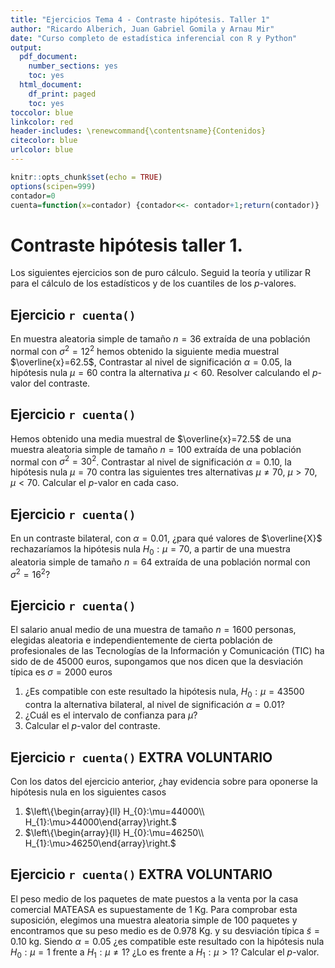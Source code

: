 ```yaml
---
title: "Ejercicios Tema 4 - Contraste hipótesis. Taller 1"
author: "Ricardo Alberich, Juan Gabriel Gomila y Arnau Mir"
date: "Curso completo de estadística inferencial con R y Python"
output:
  pdf_document: 
    number_sections: yes
    toc: yes
  html_document:
    df_print: paged
    toc: yes
toccolor: blue
linkcolor: red
header-includes: \renewcommand{\contentsname}{Contenidos}
citecolor: blue
urlcolor: blue
---
```


```r
knitr::opts_chunk$set(echo = TRUE)
options(scipen=999)
contador=0
cuenta=function(x=contador) {contador<<- contador+1;return(contador)} 
```


# Contraste hipótesis taller 1. 

Los siguientes ejercicios son de puro cálculo. Seguid la teoría y utilizar R para el cálculo de los estadísticos y de los cuantiles de los $p$-valores.

## Ejercicio `r cuenta()` 

En   muestra aleatoria simple de tamaño $n=36$ extraída
de una población normal con $\sigma^2=12^2$ hemos obtenido la siguiente media muestral $\overline{x}=62.5$, Contrastar al nivel de significación $\alpha=0.05$, la hipótesis
 nula $\mu=60$ contra la   alternativa
$\mu<60$. Resolver calculando el  $p$-valor del contraste.


## Ejercicio `r cuenta()` 

Hemos obtenido una media muestral de  $\overline{x}=72.5$ de una muestra aleatoria simple de tamaño $n=100$ extraída de una población normal con $\sigma^2=30^2$. Contrastar al   nivel de significación $\alpha=0.10$, la hipótesis nula $\mu=70$ contra las siguientes tres alternativas
$\mu\not= 70$, $\mu>70$, $\mu<70$. Calcular el $p$-valor en cada caso.
 

## Ejercicio `r cuenta()` 
En un contraste bilateral, con $\alpha=0.01$, ¿para qué valores
de $\overline{X}$ rechazaríamos  la hipótesis nula $H_{0}:\mu=70$, a
partir de una muestra aleatoria simple de tamaño $n=64$ extraída de una
población normal con $\sigma^2=16^2$?



## Ejercicio `r cuenta()` 

El salario anual medio de una muestra  de tamaño $n= 1600$ personas, elegidas aleatoria e
independientemente de cierta población de profesionales de las Tecnologías de la Información y Comunicación (TIC) ha sido de de  45000 euros, supongamos que nos dicen que la desviación típica es $\sigma=2000$ euros

1. ¿Es compatible  con este resultado la hipótesis nula, $H_{0}:\mu=43500$ contra la alternativa bilateral, al nivel de significación $\alpha=0.01$? 
2. ¿Cuál es el intervalo de confianza para $\mu$? 
3. Calcular el $p$-valor del contraste.


## Ejercicio `r cuenta()`  EXTRA VOLUNTARIO

Con los datos del ejercicio anterior, ¿hay evidencia sobre  para oponerse  la hipótesis nula en los siguientes casos

1. $\left\{\begin{array}{ll} H_{0}:\mu=44000\\ H_{1}:\mu>44000\end{array}\right.$
1. $\left\{\begin{array}{ll} H_{0}:\mu=46250\\ H_{1}:\mu>46250\end{array}\right.$
 

## Ejercicio `r cuenta()` EXTRA VOLUNTARIO

El peso medio de los paquetes de mate  puestos a la venta por la casa comercial MATEASA es
supuestamente de 1 Kg. Para comprobar esta suposición, elegimos una muestra aleatoria
simple de 100 paquetes y encontramos que su peso  medio es de 0.978 Kg. y su desviación
típica $\tilde{s}=0.10$ kg. Siendo $\alpha=0.05$ ¿es compatible este resultado con la hipótesis
nula $H_{0}:\mu=1$ frente a $H_{1}:\mu\not=1$? ¿Lo es frente a $H_{1}:\mu>1$? Calcular el $p$-valor.
 
 

